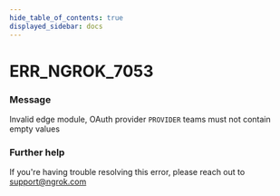 ```yaml
---
hide_table_of_contents: true
displayed_sidebar: docs
---
```



# ERR_NGROK_7053

### Message
Invalid edge module, OAuth provider `PROVIDER` teams must not contain empty values

<ErrorDetails error='err_ngrok_7053' />


### Further help
If you're having trouble resolving this error, please reach out to [support@ngrok.com](mailto:support@ngrok.com?subject=Help%20with%20ERR_NGROK_7053)


